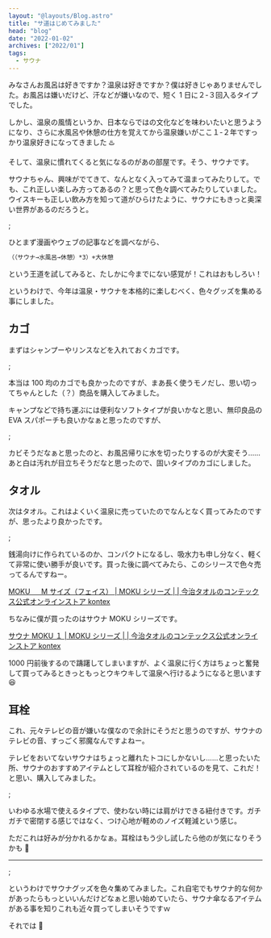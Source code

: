 ```yaml
---
layout: "@layouts/Blog.astro"
title: "サ道はじめてみました"
head: "blog"
date: "2022-01-02"
archives: ["2022/01"]
tags:
  - サウナ
---
```



みなさんお風呂は好きですか？温泉は好きですか？僕は好きじゃありませんでした。お風呂は嫌いだけど、汗などが嫌いなので、短く 1 日に２-３回入るタイプでした。

しかし、温泉の風情というか、日本ならではの文化などを味わいたいと思うようになり、さらに水風呂や休憩の仕方を覚えてから温泉嫌いがここ１-２年ですっかり温泉好きになってきました ♨️

そして、温泉に慣れてくると気になるのがあの部屋です。そう、サウナです。

サウナちゃん、興味がでてきて、なんとなく入ってみて温まってみたりして。でも、これ正しい楽しみ方ってあるの？と思って色々調べてみたりしていました。ウイスキーも正しい飲み方を知って道がひらけたように、サウナにもきっと奥深い世界があるのだろうと。

<img src={_sado.src} alt="" />;

ひとまず漫画やウェブの記事などを調べながら、

```sh
（（サウナ→水風呂→休憩）*3）+大休憩
```

という王道を試してみると、たしかに今までにない感覚が！これはおもしろい！

というわけで、今年は温泉・サウナを本格的に楽しむべく、色々グッズを集める事にしました。

## カゴ

まずはシャンプーやリンスなどを入れておくカゴです。

<img src={_image1.src} alt="" />;

本当は 100 均のカゴでも良かったのですが、まあ長く使うモノだし、思い切ってちゃんとした（？）商品を購入してみました。

<Amazon
  asin="B07PDF5NDJ"
  title="八幡化成(Hachimankasei) sceltevie チェスティーノバスケットS"
/>

キャンプなどで持ち運ぶには便利なソフトタイプが良いかなと思い、無印良品の EVA スパポーチも良いかなぁと思ったのですが、

<img src={_image2.src} alt="" />;

カビそうだなぁと思ったのと、お風呂帰りに水を切ったりするのが大変そう……あと白は汚れが目立ちそうだなと思ったので、固いタイプのカゴにしました。

## タオル

次はタオル。これはよくいく温泉に売っていたのでなんとなく買ってみたのですが、思ったより良かったです。

<img src={_image3.src} alt="" />;

銭湯向けに作られているのか、コンパクトになるし、吸水力も申し分なく、軽くて非常に使い勝手が良いです。買った後に調べてみたら、このシリースで色々売ってるんですねー。

[MOKU 　 M サイズ（フェイス） | MOKU シリーズ | | 今治タオルのコンテックス公式オンラインストア kontex](https://www.kontex-shop.com/shopdetail/000000001177/)

ちなみに僕が買ったのはサウナ MOKU シリーズです。

[サウナ MOKU １ | MOKU シリーズ | | 今治タオルのコンテックス公式オンラインストア kontex](https://www.kontex-shop.com/shopdetail/000000001602/)

1000 円前後するので躊躇してしまいますが、よく温泉に行く方はちょっと奮発して買ってみるときっともっとウキウキして温泉へ行けるようになると思います 😆

## 耳栓

これ、元々テレビの音が嫌いな僕なので余計にそうだと思うのですが、サウナのテレビの音、すっごく邪魔なんですよねー。

テレビをおいてないサウナはちょっと離れたトコにしかないし……と思ったいた所、サウナのおすすめアイテムとして耳栓が紹介されているのを見て、これだ！と思い、購入してみました。

<img src={_image4.src} alt="" />;

いわゆる水場で使えるタイプで、使わない時には肩がけできる紐付きです。ガチガチで密閉する感じではなく、つけ心地が軽めのノイズ軽減という感じ。

ただこれは好みが分かれるかなぁ。耳栓はもう少し試したら他のが気になりそうかも 🤔

---

<img src={_image5.src} alt="" />;

というわけでサウナグッズを色々集めてみました。これ自宅でもサウナ的な何かがあったらもっといいんだけどなぁと思い始めていたら、サウナ傘なるアイテムがある事を知りこれも近々買ってしまいそうですｗ

それでは 🤟
